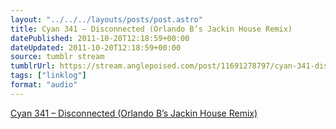 ```yaml
---
layout: "../../../layouts/posts/post.astro"
title: Cyan 341 – Disconnected (Orlando B’s Jackin House Remix)
datePublished: 2011-10-20T12:18:59+00:00
dateUpdated: 2011-10-20T12:18:59+00:00
source: tumblr stream
tumblrUrl: https://stream.anglepoised.com/post/11691278797/cyan-341-disconnected-orlando-bs-jackin-house
tags: ["linklog"]
format: "audio"
---
```


[Cyan 341 &#8211; Disconnected (Orlando B&rsquo;s Jackin House Remix)][1]

[1]: http://soundcloud.com/the-veal-pen/cyan-341-disconnected-orlando
